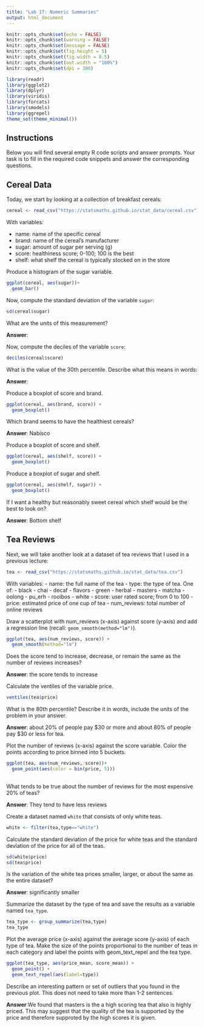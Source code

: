 ```yaml
---
title: "Lab 17: Numeric Summaries"
output: html_document
---
```


```r
knitr::opts_chunk$set(echo = FALSE)
knitr::opts_chunk$set(warning = FALSE)
knitr::opts_chunk$set(message = FALSE)
knitr::opts_chunk$set(fig.height = 5)
knitr::opts_chunk$set(fig.width = 8.5)
knitr::opts_chunk$set(out.width = "100%")
knitr::opts_chunk$set(dpi = 300)

library(readr)
library(ggplot2)
library(dplyr)
library(viridis)
library(forcats)
library(smodels)
library(ggrepel)
theme_set(theme_minimal())
```

## Instructions

Below you will find several empty R code scripts and answer prompts. Your task
is to fill in the required code snippets and answer the corresponding
questions.

## Cereal Data

Today, we start by looking at a collection of breakfast cereals:

```r
cereal <- read_csv("https://statsmaths.github.io/stat_data/cereal.csv")
```

With variables:

- name: name of the specific cereal
- brand: name of the cereal's manufacturer
- sugar: amount of sugar per serving (g)
- score: healthiness score; 0-100; 100 is the best
- shelf: what shelf the cereal is typically stocked on in the store

Produce a histogram of the sugar variable.

```r
ggplot(cereal, aes(sugar))+
  geom_bar()
```

Now, compute the standard deviation of the variable `sugar`:

```r
sd(cereal$sugar)
```

What are the units of this measurement?


**Answer**:

Now, compute the deciles of the variable `score`:

```r
deciles(cereal$score)
```

What is the value of the 30th percentile. Describe what this means in words:

**Answer**:

Produce a boxplot of score and brand.

```r
ggplot(cereal, aes(brand, score)) +
  geom_boxplot()

```

Which brand seems to have the healthiest cereals?

**Answer**: Nabisco

Produce a boxplot of score and shelf.

```r

ggplot(cereal, aes(shelf, score)) +
  geom_boxplot()
```

Produce a boxplot of sugar and shelf.

```r
ggplot(cereal, aes(shelf, sugar)) +
  geom_boxplot()
```

If I want a healthy but reasonably sweet cereal which shelf would be the
best to look on?

**Answer**: Bottom shelf

## Tea Reviews

Next, we will take another look at a dataset of tea reviews that I used in
a previous lecture:

```r
tea <- read_csv("https://statsmaths.github.io/stat_data/tea.csv")
```

With variables:
- name: the full name of the tea
- type: the type of tea. One of:
    - black
    - chai
    - decaf
    - flavors
    - green
    - herbal
    - masters
    - matcha
    - oolong
    - pu_erh
    - rooibos
    - white
- score: user rated score; from 0 to 100
- price: estimated price of one cup of tea
- num_reviews: total number of online reviews

Draw a scatterplot with num_reviews (x-axis) against score (y-axis) and add a
regression line (recall: `geom_smooth(method="lm")`).

```r
ggplot(tea, aes(num_reviews, score)) +
  geom_smooth(method="lm")
```

Does the score tend to increase, decrease, or remain the same as the number
of reviews increases?

**Answer**: the score tends to increase

Calculate the ventiles of the variable price.

```r
ventiles(tea$price)

```

What is the 80th percentile? Describe it in words, include the units of the
problem in your answer.

**Answer**: about 20% of people pay $30 or more and about 80% of people pay $30 or less for tea.

Plot the number of reviews (x-axis) against the score variable. Color
the points according to price binned into 5 buckets.

```r
ggplot(tea, aes(num_reviews, score))+
  geom_point(aes(color = bin(price, 5)))
  

```

What tends to be true about the number of reviews for the most expensive
20% of teas?

**Answer**: They tend to have less reviews

Create a dataset named `white` that consists of only white teas.

```r
white <- filter(tea,type=="white")
```

Calculate the standard deviation of the price for white teas and the
standard deviation of the price for all of the teas.

```r
sd(white$price)
sd(tea$price)
```

Is the variation of the white tea prices smaller, larger, or about the same
as the entire dataset?

**Answer**: significantly smaller

Summarize the dataset by the type of tea and save the results as a variable
named `tea_type`.

```r
tea_type <- group_summarize(tea,type)
tea_type
```

Plot the average price (x-axis) against the average score (y-axis) of
each type  of tea. Make the size of the points proportional to the number
of teas in each category and label the points with geom_text_repel and the
tea type.

```r
ggplot(tea_type, aes(price_mean, score_mean)) +
  geom_point() +
  geom_text_repel(aes(label=type))
```

Describe an interesting pattern or set of outliers that you found in the
previous plot. This does not need to take more than 1-2 sentences.

**Answer**:We found that masters is the a high scoring tea that also is highly priced. This may suggest that the quality of the tea is supported by the price and therefore supproted by the high scores it is given.


